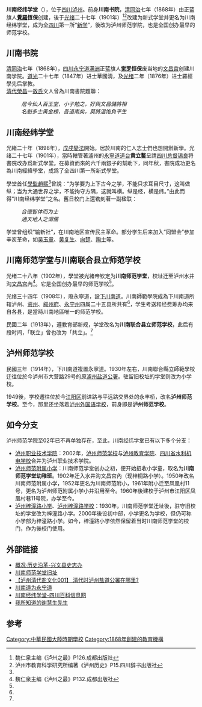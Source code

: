 '''川南经纬学堂'''（{{lang-en|Southern Szechwan Jing-wei School}}），位于[[四川|四川]][[泸州|泸州]]。前身'''川南书院'''，[[清朝|清]][[同治|同治]]七年（1868年）由正蓝旗人'''[[觉罗氏|覺羅]]恆保'''创建，後于[[光绪|光绪]]二十七年（1901年）<ref name="#1">魏仁泉主编《泸州之最》P126.成都出版社</ref><ref name="#2">泸州市教育科学研究所编著《泸州历史》P15.四川辞书出版社</ref>改建为新式学堂并更名为川南经纬学堂，成为全[[四川|四川]]第一所“[[新式学堂|新学]]”，後改为泸州师范学院，也是全国创办最早的师范学校。

==川南书院==
[[清朝|清]][[同治|同治]]七年（1868年），[[四川|四川]][[瀘州_(古代)|永宁道]][[满洲族|满洲]]正蓝旗人'''[[觉罗氏|觉罗]]恒保'''废当地的[[文昌宫|文昌宫]]创建川南学院。[[道光|道光]]二十七年（1847年）进士華國淸，及[[光绪|光绪]]二年（1876年）进士羅經學先后掌教。<br />

[[清代|清代]][[榮昌|榮昌]]一[[敖|敖氏]]文人曾為川南書院題聯：
:''居今仙人百玉堂，小子勉之，好與文昌儲將相''
:''名魁多士黃金榜，吾道南矣，莫將温饱負平生''

==川南经纬学堂==
光緒二十年（1898年），[[戊戌變法|戊戌變法]]開始。居於川南的仁人志士們也想開辦新學。光绪二十七年（1901年），當時轄管著瀘州的[[敘永縣|永寧道]][[道台|道台]]'''黄立鳌'''呈請[[四川总督|四川总督]][[锡良|锡良]]将書院改办爲新式學堂。在募資而來的六千兩銀子的幫助下，同年秋，書院成功更名為川南經緯學堂，成爲了全四川第一所新式學堂。

學堂首任[[學堂監督|學監]][[趙熙|趙熙]]<ref name="#2"/>曾說：“为学要为上下古今之学，不能只求耳目尺寸，这叫做纵；当为大通世界之学，不能拘守方隅，这就叫横。纵是经，横是纬。”由此而得“川南经纬学堂”之名。舊日校门上還镌刻著一副楹联：
:''合德智体而为士''
:''通天地人之谓儒''
学堂曾组织“输新社”，在川南地区宣传民主革命。部分学生后来加入“同盟会”参加辛亥革命，如[[吴玉章|吴玉章]]、[[黄复生|黄复生]]、[[向楚|向楚]]、[[陶士|陶士]]等。

==川南师范学堂与川南联合县立师范学校==
光绪二十八年（1902年），學堂被光緒帝钦定为'''川南师范学堂'''，校址迁至泸州水井沟[[文昌宫|文昌宫]]內<ref>魏仁泉主编《泸州之最》P132.成都出版社</ref>。它是全国创办最早的师范学校<ref name="#1"/>。

光绪三十四年（1908年），廢永寧道，設[[瀘州_(古代)|下川南道]]。川南師範學院成為下川南道所辖泸州、[[资州|资州]]、[[叙州府|叙州府]]、[[永宁州|永宁州]]四属二十五县所共有<ref name="#1"/>，学生考送和经费筹办均来自各县，是當時川南地區唯一的师范学校。

民國二年（1913年），遵教育部新规，学堂改名为'''川南联合县立师范学校'''，此后有段时间，「联立」曾也改为「共立」。<ref name="#2"/>

==泸州师范学校==
民國三年（1914年），下川南道複置永寧道。1930年左右，川南聯合縣立師範學校迁往位於今泸州市大营路29号的原[[瀘州盐道公署|瀘州盐道公署]]。驻留旧校址的学堂则改为小学校。

1949後，学校遷往位於今[[江阳区|江阳区]]前进路与平远路交界处的永丰桥，改名'''泸州师范学校'''。至今，那里还坐落着[[泸州外国语学校|泸州外国语学校]]，前身即是'''泸州师范学校'''。

==如今分支==
泸州师范学院至02年已不再单独存在，至此，川南经纬学堂已有以下多个分支：
*[[泸州职业技术学院|泸州职业技术学院]]：2002年，[[泸州师范学校|泸州师范学校]]与[[泸州教育学院|泸州教育学院]]、[[四川省水利机电学校|四川省水利机电学校]]合并为泸州职业技术学院。
*[[泸州师范附属小学|泸州师范附属小学]]：川南师范学堂创办之初，便开始招收小学童，取名为'''川南师范学堂幼稚班'''。1902年迁入水井沟文昌宫內（现梓桐路小学）。1950年改名川南师范附属小学，1952年更名为川南师范附小，1961年附小迁至凤凰村11号，更名为泸州师范附属小学小并沿用至今。1960年後建校于泸州市江阳区凤凰村巷11号院，办学至今。
*[[泸州梓潼路小学|泸州梓潼路小学]]、[[泸州梓潼路学校|泸州梓潼路学校]]：1930年，川南师范学堂迁址後，驻守旧校址的学堂改为梓潼路小学。2000年後设初中部，小学更名为学校，但仍可称小学部为梓潼路小学。如今，梓潼路小学依然保留着当时川南师范学堂的校门，作为後校门使用。

==外部链接==
*[https://web.archive.org/web/20131022043259/http://www.ybxww.com/content/2011-4/13/2011413112811.htm 概况·历史沿革-兴文县史志办]
*[http://blog.sina.com.cn/s/blog_61cb63b4010182sj.html 川南师范学堂旧址] {{Wayback|url=http://blog.sina.com.cn/s/blog_61cb63b4010182sj.html |date=20190819094404 }}
*[http://bbs.lzep.cn/thread-67564-1-1.html 【泸州清代盐文化001】 清代时泸州盐道公署在哪里?] {{Wayback|url=http://bbs.lzep.cn/thread-67564-1-1.html |date=20160304224059 }}
*[https://web.archive.org/web/20131022041719/http://chensili20090918.blog.163.com/blog/static/128170058201269113520821/ 川南道为永宁道]
*[https://web.archive.org/web/20131022064523/http://sc.zwbk.org/MyLemmaShow.aspx?lid=13469 川南经纬学堂-四川百科信息网]
*[http://hi.baidu.com/nmhcbjdlvkadije/item/3362a9cb0db89824e90f2ee7 我所知道的谢慧生先生]{{Dead link|date=2020年4月 |bot=InternetArchiveBot |fix-attempted=yes }}

==参考==
{{reflist}}
[[Category:中華民國大陸時期學校|Category:中華民國大陸時期學校]]
[[Category:1868年創建的教育機構|Category:1868年創建的教育機構]]